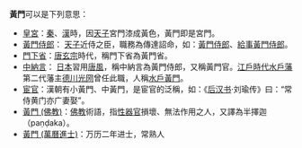'''黃門'''可以是下列意思：

*[[皇宮|皇宮]]：[[秦代|秦]]、[[漢代|漢]]時，因[[天子|天子]]宮門漆成黃色，黃門即是宮門。
*[[黃門侍郎|黃門侍郎]]： [[天子|天子]]近侍之臣，職務為傳達詔命，如：[[黃門侍郎|黃門侍郎]]、[[給事黃門侍郎|給事黃門侍郎]]。
*[[門下省|門下省]]：[[唐玄宗|唐玄宗]]時代，稱門下省為黃門省。
*[[中納言|中納言]]： [[日本|日本]]習用[[唐風|唐風]]，稱中納言為黃門侍郎，又稱黃門官。[[江戶時代|江戶時代]][[水戶藩|水戶藩]]第二代藩主[[德川光圀|德川光圀]]曾任此職，人稱[[水戶黃門|水戶黃門]]。
*[[宦官|宦官]]：漢朝有小黃門、中黃門，是宦官的泛稱，如：《[[后汉书|后汉书]]·刘瑜传》曰：“常侍黄门亦广妻娶”。
*[[黃門_(佛教)|黃門 (佛教)]]：[[佛教|佛教]]術語，指[[性器官|性器官]]損壞、無法作用之人，又譯為半擇迦（paṇḍaka）。
*[[黃門_(萬曆進士)|黃門 (萬曆進士)]]：万历二年进士，常熟人

{{disambig|Cat=二字亞洲相關消歧義}}